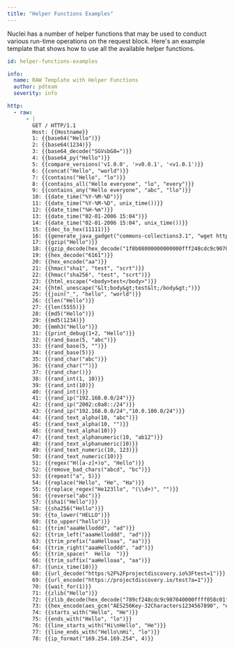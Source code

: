 ```yaml
---
title: "Helper Functions Examples"
---
```


Nuclei has a number of helper functions that may be used to conduct various run-time operations on the request block. Here's an example template that shows how to use all the available helper functions.

```yaml
id: helper-functions-examples

info:
  name: RAW Template with Helper Functions
  author: pdteam
  severity: info

http:
  - raw:
      - |
        GET / HTTP/1.1
        Host: {{Hostname}}
        1: {{base64("Hello")}}
        2: {{base64(1234)}}
        3: {{base64_decode("SGVsbG8=")}}
        4: {{base64_py("Hello")}}
        5: {{compare_versions('v1.0.0', '>v0.0.1', '<v1.0.1')}}
        6: {{concat("Hello", "world")}}
        7: {{contains("Hello", "lo")}}
        8: {{contains_all("Hello everyone", "lo", "every")}}
        9: {{contains_any("Hello everyone", "abc", "llo")}}
        10: {{date_time("%Y-%M-%D")}}
        11: {{date_time("%Y-%M-%D", unix_time())}}
        12: {{date_time("%H-%m")}}
        13: {{date_time("02-01-2006 15:04")}}
        14: {{date_time("02-01-2006 15:04", unix_time())}}
        15: {{dec_to_hex(11111)}}
        16: {{generate_java_gadget("commons-collections3.1", "wget http://{{interactsh-url}}", "base64")}}
        17: {{gzip("Hello")}}
        18: {{gzip_decode(hex_decode("1f8b08000000000000fff248cdc9c907040000ffff8289d1f705000000"))}}
        19: {{hex_decode("6161")}}
        20: {{hex_encode("aa")}}
        21: {{hmac("sha1", "test", "scrt")}} 
        22: {{hmac("sha256", "test", "scrt")}}
        23: {{html_escape("<body>test</body>")}}
        24: {{html_unescape("&lt;body&gt;test&lt;/body&gt;")}}
        25: {{join("_", "hello", "world")}}
        26: {{len("Hello")}}
        27: {{len(5555)}}
        28: {{md5("Hello")}}
        29: {{md5(1234)}}
        30: {{mmh3("Hello")}}
        31: {{print_debug(1+2, "Hello")}}
        32: {{rand_base(5, "abc")}}
        33: {{rand_base(5, "")}}
        34: {{rand_base(5)}}
        35: {{rand_char("abc")}}
        36: {{rand_char("")}}
        37: {{rand_char()}}
        38: {{rand_int(1, 10)}}
        39: {{rand_int(10)}}
        40: {{rand_int()}}
        41: {{rand_ip("192.168.0.0/24")}}
        42: {{rand_ip("2002:c0a8::/24")}}
        43: {{rand_ip("192.168.0.0/24","10.0.100.0/24")}}
        44: {{rand_text_alpha(10, "abc")}}
        45: {{rand_text_alpha(10, "")}}
        46: {{rand_text_alpha(10)}}
        47: {{rand_text_alphanumeric(10, "ab12")}}
        48: {{rand_text_alphanumeric(10)}}
        49: {{rand_text_numeric(10, 123)}}
        50: {{rand_text_numeric(10)}}
        51: {{regex("H([a-z]+)o", "Hello")}}
        52: {{remove_bad_chars("abcd", "bc")}}
        53: {{repeat("a", 5)}}
        54: {{replace("Hello", "He", "Ha")}}
        55: {{replace_regex("He123llo", "(\\d+)", "")}}
        56: {{reverse("abc")}}
        57: {{sha1("Hello")}}
        58: {{sha256("Hello")}}
        59: {{to_lower("HELLO")}}
        60: {{to_upper("hello")}}
        61: {{trim("aaaHelloddd", "ad")}}
        62: {{trim_left("aaaHelloddd", "ad")}}
        63: {{trim_prefix("aaHelloaa", "aa")}}
        64: {{trim_right("aaaHelloddd", "ad")}}
        65: {{trim_space("  Hello  ")}}
        66: {{trim_suffix("aaHelloaa", "aa")}}
        67: {{unix_time(10)}}
        68: {{url_decode("https:%2F%2Fprojectdiscovery.io%3Ftest=1")}}
        69: {{url_encode("https://projectdiscovery.io/test?a=1")}}
        70: {{wait_for(1)}}
        71: {{zlib("Hello")}}
        72: {{zlib_decode(hex_decode("789cf248cdc9c907040000ffff058c01f5"))}}
        73: {{hex_encode(aes_gcm("AES256Key-32Characters1234567890", "exampleplaintext"))}}
        74: {{starts_with("Hello", "He")}}
        75: {{ends_with("Hello", "lo")}}
        76: {{line_starts_with("Hi\nHello", "He")}}
        77: {{line_ends_with("Hello\nHi", "lo")}}
        78: {{ip_format("169.254.169.254", 4)}}
```